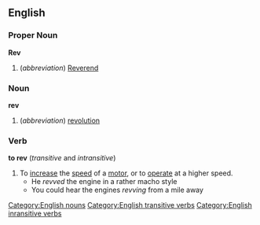 ==English==

===Proper Noun===
'''Rev'''
# (''abbreviation'') [[Reverend]]

===Noun===
'''rev'''
# (''abbreviation'') [[revolution]]

===Verb===
'''to rev'''  (''transitive'' and ''intransitive'')
#To [[increase]] the [[speed]] of a [[motor]], or to [[operate]] at a higher speed.
#* He ''revved'' the engine in a rather macho style
#* You could hear the engines ''revving'' from a mile away
[[Category:English nouns]]
[[Category:English transitive verbs]]
[[Category:English inransitive verbs]]